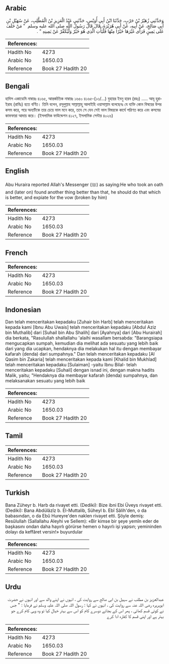 ## Arabic


<div dir="rtl" lang="ar" style={{fontSize:'larger',backgroundColor:'#f8f9fa',padding:20}}>
وَحَدَّثَنِي زُهَيْرُ بْنُ حَرْبٍ، حَدَّثَنَا ابْنُ أَبِي أُوَيْسٍ، حَدَّثَنِي عَبْدُ الْعَزِيزِ بْنُ الْمُطَّلِبِ، عَنْ سُهَيْلِ بْنِ أَبِي صَالِحٍ، عَنْ أَبِيهِ، عَنْ أَبِي هُرَيْرَةَ، قَالَ قَالَ رَسُولُ اللَّهِ صلى الله عليه وسلم ‏ "‏ مَنْ حَلَفَ عَلَى يَمِينٍ فَرَأَى غَيْرَهَا خَيْرًا مِنْهَا فَلْيَأْتِ الَّذِي هُوَ خَيْرٌ وَلْيُكَفِّرْ عَنْ يَمِينِهِ ‏"‏ ‏.‏
</div>
<div style={{backgroundColor:'#f8f9fa',padding:20, marginBottom: 10}}><table> <thead> <tr> <th>References:</th> <th></th> </tr> </thead> <tbody><tr><td>Hadith No</td><td>4273</td></tr><tr><td>Arabic No</td><td>1650.03</td></tr><tr><td>Reference</td><td>Book 27 Hadith 20</td></tr></tbody></table></div>

## Bengali


<div dir="ltr" lang="bn" style={{fontSize:'larger',backgroundColor:'#f8f9fa',padding:20}}>
হাদিস একাডেমি নাম্বারঃ ৪১৬৫, আন্তর্জাতিক নাম্বারঃ ১৬৫০ ৪১৬৫-(১৩/...) যুহায়র ইবনু হারব (রহঃ) ..... আবূ হুরাইরাহ (রাযিঃ) হতে বর্ণিত। তিনি বলেন, রসূলুল্লাহ সাল্লাল্লাহু আলাইহি ওয়াসাল্লাম বলেছেনঃ যে ব্যক্তি কোন বিষয়ের উপর কসম করে, পরে অন্যটিকে তার চেয়ে ভাল মনে করে, তবে সে যেন সেই ভাল বিষয়কে কার্যে পরিণত করে এবং কসমের কাফফারা আদায় করে। (ইসলামিক ফাউন্ডেশন ৪১২৭, ইসলামিক সেন্টার ৪০২৬)
</div>
<div style={{backgroundColor:'#f8f9fa',padding:20, marginBottom: 10}}><table> <thead> <tr> <th>References:</th> <th></th> </tr> </thead> <tbody><tr><td>Hadith No</td><td>4273</td></tr><tr><td>Arabic No</td><td>1650.03</td></tr><tr><td>Reference</td><td>Book 27 Hadith 20</td></tr></tbody></table></div>

## English


<div dir="ltr" lang="en" style={{fontSize:'larger',backgroundColor:'#f8f9fa',padding:20}}>
Abu Huraira reported Allah's Messenger (ﷺ) as saying:He who took an oath and (later on) found another thing better than that, he should do that which is better, and expiate for the vow (broken by him)
</div>
<div style={{backgroundColor:'#f8f9fa',padding:20, marginBottom: 10}}><table> <thead> <tr> <th>References:</th> <th></th> </tr> </thead> <tbody><tr><td>Hadith No</td><td>4273</td></tr><tr><td>Arabic No</td><td>1650.03</td></tr><tr><td>Reference</td><td>Book 27 Hadith 20</td></tr></tbody></table></div>

## French


<div dir="ltr" lang="fr" style={{fontSize:'larger',backgroundColor:'#f8f9fa',padding:20}}>

</div>
<div style={{backgroundColor:'#f8f9fa',padding:20, marginBottom: 10}}><table> <thead> <tr> <th>References:</th> <th></th> </tr> </thead> <tbody><tr><td>Hadith No</td><td>4273</td></tr><tr><td>Arabic No</td><td>1650.03</td></tr><tr><td>Reference</td><td>Book 27 Hadith 20</td></tr></tbody></table></div>

## Indonesian


<div dir="ltr" lang="id" style={{fontSize:'larger',backgroundColor:'#f8f9fa',padding:20}}>
Dan telah menceritakan kepadaku [Zuhair bin Harb] telah menceritakan kepada kami [Ibnu Abu Uwais] telah menceritakan kepadaku [Abdul Aziz bin Muthalib] dari [Suhail bin Abu Shalih] dari [Ayahnya] dari [Abu Hurairah] dia berkata, "Rasulullah shallallahu 'alaihi wasallam bersabda: "Barangsiapa mengucapkan sumpah, kemudian dia melihat ada sesuatu yang lebih baik dari yang dia ucapkan, hendaknya dia melakukan hal itu dengan membayar kafarah (denda) dari sumpahnya." Dan telah menceritakan kepadaku [Al Qasim bin Zakaria] telah menceritakan kepada kami [Khalid bin Mukhlad] telah menceritakan kepadaku [Sulaiman] -yaitu Ibnu Bilal- telah menceritakan kepadaku [Suhail] dengan isnad ini, dengan makna hadits Malik, yaitu; "Hendaknya dia membayar kafarah (denda) sumpahnya, dan melaksanakan sesuatu yang lebih baik
</div>
<div style={{backgroundColor:'#f8f9fa',padding:20, marginBottom: 10}}><table> <thead> <tr> <th>References:</th> <th></th> </tr> </thead> <tbody><tr><td>Hadith No</td><td>4273</td></tr><tr><td>Arabic No</td><td>1650.03</td></tr><tr><td>Reference</td><td>Book 27 Hadith 20</td></tr></tbody></table></div>

## Tamil


<div dir="ltr" lang="ta" style={{fontSize:'larger',backgroundColor:'#f8f9fa',padding:20}}>

</div>
<div style={{backgroundColor:'#f8f9fa',padding:20, marginBottom: 10}}><table> <thead> <tr> <th>References:</th> <th></th> </tr> </thead> <tbody><tr><td>Hadith No</td><td>4273</td></tr><tr><td>Arabic No</td><td>1650.03</td></tr><tr><td>Reference</td><td>Book 27 Hadith 20</td></tr></tbody></table></div>

## Turkish


<div dir="ltr" lang="tr" style={{fontSize:'larger',backgroundColor:'#f8f9fa',padding:20}}>
Bana Züheyr b. Harb da rivayet etti. (Dediki): Bize ibni Ebi Üveys rivayet etti. (Dediki): Bana Abdülâzîz b. El-Muttalib, Süheyl b. Ebî Sâlih'den, o da babasından, o da Ebû Hureyre'den naklen rivayet etti. Şöyle demiş: Resûlullah (Sallallahu Aleyhi ve Sellem): «Bir kimse bir şeye yemîn eder de başkasını ondan daha hayırlı görürse hemen o hayırlı işi yapsın; yemininden dolayı da keffâret versin!» buyurdular
</div>
<div style={{backgroundColor:'#f8f9fa',padding:20, marginBottom: 10}}><table> <thead> <tr> <th>References:</th> <th></th> </tr> </thead> <tbody><tr><td>Hadith No</td><td>4273</td></tr><tr><td>Arabic No</td><td>1650.03</td></tr><tr><td>Reference</td><td>Book 27 Hadith 20</td></tr></tbody></table></div>

## Urdu


<div dir="rtl" lang="ur" style={{fontSize:'larger',backgroundColor:'#f8f9fa',padding:20}}>
عبدالعزیز بن مطلب نے سہیل بن ابی صالح سے روایت کی ، انہوں نے اپنے والد سے اور انہوں نے حضرت ابوہریرہ رضی اللہ عنہ سے روایت کی ، انہوں نے کہا : رسول اللہ صلی اللہ علیہ وسلم نے فرمایا : " جس نے کوئی قسم کھائی ، پھر اس کے بجائے دوسرے کام کو اس سے بہتر خیال کیا تو وہ وہی کام کرے جو بہتر ہے اور اپنی قسم کا کفارہ ادا کرے
</div>
<div style={{backgroundColor:'#f8f9fa',padding:20, marginBottom: 10}}><table> <thead> <tr> <th>References:</th> <th></th> </tr> </thead> <tbody><tr><td>Hadith No</td><td>4273</td></tr><tr><td>Arabic No</td><td>1650.03</td></tr><tr><td>Reference</td><td>Book 27 Hadith 20</td></tr></tbody></table></div>